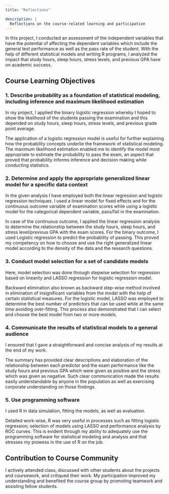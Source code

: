 ```yaml
---
title: "Reflections"

description: |
  Reflections on the course-related learning and participation
---
```


In this project, I conducted an assessment of the independent variables that have the potential of affecting the dependent variables which include the general test performance as well as the pass rate of the student. With the help of different statistical models and writing R programs, I analyzed the impact that study hours, sleep hours, stress levels, and previous GPA have on academic success.

## Course Learning Objectives


### 1. Describe probability as a foundation of statistical modeling, including inference and maximum likelihood estimation

In my project, I applied the binary logistic regression whereby I hoped to show the likelihood of the students passing the examination and this depended on study hours, sleep hours, stress levels, and previous grade point average.

The application of a logistic regression model is  useful for further explaining how the probability concepts underlie the framework of statistical modeling. The maximum likelihood estimation enabled me to identify the model most appropriate to estimate the probability to pass the exam, an aspect that proved that probability informs inference and decision making while conducting statistics.

### 2. Determine and apply the appropriate generalized linear model for a specific data context

In the given analysis I have employed both the linear regression and logistic regression techniques. I used a linear model for fixed effects and for the continuous outcome variable of examination scores while using a logistic model for the categorical dependent variable, pass/fail in the examination.

In case of the continuous outcome, I applied the linear regression analysis to determine the relationship between the study hours, sleep hours, and stress level/previous GPA with the exam scores. For the binary outcome, I used Logistic regression to predict the probability of passing. This proved my competency on how to choose and use the right generalized linear model according to the density of the data and the research questions.

### 3. Conduct model selection for a set of candidate models

Here, model selection was done through stepwise selection for regression based on linearity and LASSO regression for logistic regression model.

Backward elimination also known as backward step-wise method involved in elimination of insignificant variables from the model with the help of certain statistical measures. For the logistic model, LASSO was employed to determine the best number of predictors that can be used while at the same time avoiding over-fitting. This process also demonstrated that I can select and choose the best model from two or more models.

### 4. Communicate the results of statistical models to a general audience

I ensured that I gave a straightforward and concise analysis of my results at the end of my work.

The summary has provided clear descriptions and elaboration of the relationship between each predictor and the exam performance like the study hours and previous GPA which were given as positive and the stress which was given as negative. Such clear communication made the results easily understandable by anyone in the population as well as exercising corporate understanding on those findings.

### 5. Use programming software
I used R in data simulation, fitting the models, as well as evaluation.

Detailed work-wise, R was very useful in processes such as fitting logistic regression; selection of models using LASSO and performance analysis by ROC curves. This is evident through my ability to adequately use the programming software for statistical modeling and analysis and that stresses my prowess in the use of R on the job.

## Contribution to Course Community

 I actively attended class, discussed with other students about the projects and coursework, and critiqued their work. My participation improved my understanding and benefited the course group by promoting teamwork and assisting fellow students.

